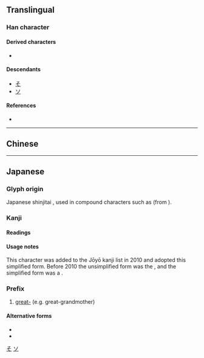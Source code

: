 {{also|曾}}
{{character info}}
==Translingual==
{{ja-forms|曽|[[曾]]|[[曾]]}}

===Han character===
{{Han char|rn=72|rad=日|as=07|sn=11|four=|canj=CWA,XCWA|ids=⿱丷𭥫,⿱𬎿日}}

====Derived characters====
* {{lang|ja|[[僧]] [[憎]] [[増]] [[層]] [[噌]]}} {{qualifier|Japanese shinjitai}}

====Descendants====
* [[そ]]
* [[ソ]]

====References====
* {{Han ref|kx=0503.021|hdz=21514.061|uh=66FD|ud=26365}}

[[Category:Han characters from which hiragana were derived|そ]]

----

==Chinese==
{{zh-see|曾}}

----

==Japanese==
{{ja-kanji forms|曽|曾}}

===Glyph origin===
Japanese shinjitai {{Han simp|曾}}, used in compound characters such as {{lang|ja|[[増]]}} (from {{lang|und|sc=Hani|増}}).

===Kanji===
{{ja-kanji|grade=c|rs=日07|kyu=曾}}

====Readings====
{{ja-readings
|goon=ぞう
|kanon=そう
|kanyoon=ぞ, そ
|kun=かつ-て, すなわ-ち
|nanori=かつ, つね
}}

====Usage notes====
This character was added to the Jōyō kanji list in 2010 and adopted this simplified form. Before 2010 the unsimplified form {{m|ja|曾}} was the {{ja-r|印%刷 標%準 字%体|いん%さつ ひょう%じゅん じ%たい}}, and the simplified form {{m|ja|曽}} was a {{ja-r|簡%易 慣%用 字%体|かん%い かん%よう じ%たい}}.

===Prefix===
{{ja-pos|そう|prefix}}

# [[great-]] (e.g. great-grandmother)

====Alternative forms====
{{attention|ja|what?? (04:27, 21 September 2017 (UTC))}}
* {{l|ja|ひい}}
* {{l|ja|ひ}}

[[Category:Han characters from which katakana were derived|ソ]]